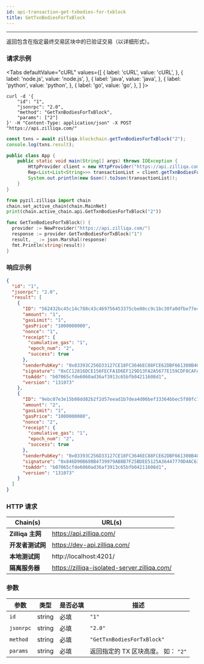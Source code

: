 ```yaml
---
id: api-transaction-get-txbodies-for-txblock
title: GetTxnBodiesForTxBlock
---
```


---
返回包含在指定最终交易区块中的已验证交易（以详细形式）。

### 请求示例



<Tabs
  defaultValue="cURL"
  values={[
    { label: 'cURL', value: 'cURL', },
    { label: 'node.js', value: 'node.js', },
    { label: 'java', value: 'java', },
    { label: 'python', value: 'python', },
    { label: 'go', value: 'go', },
  ]
}>

<TabItem value="cURL">

```shell
curl -d '{
    "id": "1",
    "jsonrpc": "2.0",
    "method": "GetTxnBodiesForTxBlock",
    "params": ["2"]
}' -H "Content-Type: application/json" -X POST "https://api.zilliqa.com/"
```
</TabItem>
<TabItem value="node.js">

```js
const txns = await zilliqa.blockchain.getTxnBodiesForTxBlock("2");
console.log(txns.result);
```
</TabItem>
<TabItem value="java">

```java
public class App {
    public static void main(String[] args) throws IOException {
        HttpProvider client = new HttpProvider("https://api.zilliqa.com");
        Rep<List<List<String>>> transactionList = client.getTxnBodiesForTxBlock("2");
        System.out.println(new Gson().toJson(transactionList));
    }
}
```
</TabItem>

<TabItem value="python">

```python
from pyzil.zilliqa import chain
chain.set_active_chain(chain.MainNet)
print(chain.active_chain.api.GetTxnBodiesForTxBlock("2"))
```
</TabItem>

<TabItem value="go">

```go
func GetTxnBodiesForTxBlock() {
  provider := NewProvider("https://api.zilliqa.com/")
  response := provider.GetTxnBodiesForTxBlock("1")
  result, _ := json.Marshal(response)
  fmt.Println(string(result))
}
```
</TabItem>
</Tabs>

### 响应示例

```json
{
  "id": "1",
  "jsonrpc": "2.0",
  "result": [
    {
      "ID": "562432bc45c14c788c43c469756453375cbe80cc9c1bc30fa0dfbe77e4220221",
      "amount": "1",
      "gasLimit": "1",
      "gasPrice": "1000000000",
      "nonce": "1",
      "receipt": {
        "cumulative_gas": "1",
        "epoch_num": "2",
        "success": true
      },
      "senderPubKey": "0x03393C256D33127CE18FC3646EC88FCE62DBF661300B4017E2FE57E8023B55BCFE",
      "signature": "0xCC12816DCE156FECFA1D6EF129D13FA2A5677E159CDF0CAFADF2CD33FBA0D239EE1284D4083BFBA4B895B97419FE78AB249C99AA7A7B7F314F17D353F44E784D",
      "toAddr": "b07065cfde6060ad36af3913c65bfb04211608d1",
      "version": "131073"
    },
    {
      "ID": "9ebc07e3e15b08dd82b2f2d57eead1b7dea4d06bef33364bbec5f80fc1d1d130",
      "amount": "2",
      "gasLimit": "1",
      "gasPrice": "1000000000",
      "nonce": "2",
      "receipt": {
        "cumulative_gas": "1",
        "epoch_num": "2",
        "success": true
      },
      "senderPubKey": "0x03393C256D33127CE18FC3646EC88FCE62DBF661300B4017E2FE57E8023B55BCFE",
      "signature": "0x846D90B698B4739979AB8B7F25BDEE5125A36447770D4AC6386606ACD25704747B38DEDE85F0AD26A663F0863199CA336109EB080A6354BB7CC3683C8FC47796",
      "toAddr": "b07065cfde6060ad36af3913c65bfb04211608d1",
      "version": "131073"
    }
  ]
}
```

### HTTP 请求

| Chain(s)              | URL(s)                       |
| --------------------- | ---------------------------- |
| **Zilliqa 主网**   | https://api.zilliqa.com/     |
| **开发者测试网** | https://dev-api.zilliqa.com/ |
| **本地测试网**     | http://localhost:4201/       |
| **隔离服务器**   | https://zilliqa-isolated-server.zilliqa.com/ |

### 参数

| 参数 | 类型   | 是否必填 | 描述                                        |
| --------- | ------ | -------- | -------------------------------------------------- |
| `id`      | string | 必填 | `"1"`                                              |
| `jsonrpc` | string | 必填 | `"2.0"`                                            |
| `method`  | string | 必填 | `"GetTxnBodiesForTxBlock"`                         |
| `params`  | string | 必填 | 返回指定的 TX 区块高度。 如： `"2"` |